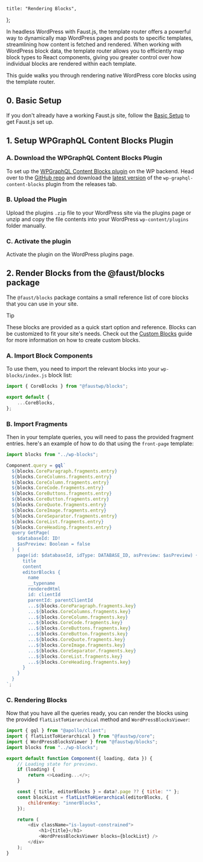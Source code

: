 	title: "Rendering Blocks",
};

In headless WordPress with Faust.js, the template router offers a powerful way to dynamically map WordPress pages and posts to specific templates, streamlining how content is fetched and rendered. When working with WordPress block data, the template router allows you to efficiently map block types to React components, giving you greater control over how individual blocks are rendered within each template.

This guide walks you through rendering native WordPress core blocks using the template router.

## 0. Basic Setup

If you don't already have a working Faust.js site, follow the [Basic Setup](/docs/how-to/basic-setup/) to get Faust.js set up.

## 1. Setup WPGraphQL Content Blocks Plugin

### A. Download the WPGraphQL Content Blocks Plugin

To set up the [WPGraphQL Content Blocks plugin](https://github.com/wpengine/wp-graphql-content-blocks) on the WP backend. Head over to the [GitHub repo](https://github.com/wpengine/wp-graphql-content-blocks) and download the [latest version](https://github.com/wpengine/wp-graphql-content-blocks/releases/latest/download/wp-graphql-content-blocks.zip) of the `wp-graphql-content-blocks` plugin from the releases tab.

### B. Upload the Plugin

Upload the plugins `.zip` file to your WordPress site via the plugins page or unzip and copy the file contents into your WordPress `wp-content/plugins` folder manually.

### C. Activate the plugin

Activate the plugin on the WordPress plugins page.

## 2. Render Blocks from the @faust/blocks package

The `@faust/blocks` package contains a small reference list of core blocks that you can use in your site.

> [!TIP]
> These blocks are provided as a quick start option and reference. Blocks can be customized to fit your site's needs. Check out the [Custom Blocks](/docs/how-to/custom-blocks/) guide for more information on how to create custom blocks.

### A. Import Block Components

To use them, you need to import the relevant blocks into your `wp-blocks/index.js` block list:

```js title="wp-blocks/index.js"
import { CoreBlocks } from "@faustwp/blocks";

export default {
	...CoreBlocks,
};
```

### B. Import Fragments

Then in your template queries, you will need to pass the provided fragment entries. here's an example of how to do that using the `front-page` template:

```js title="wp-templates/front-page.js"
import blocks from "../wp-blocks";

Component.query = gql`
  ${blocks.CoreParagraph.fragments.entry}
  ${blocks.CoreColumns.fragments.entry}
  ${blocks.CoreColumn.fragments.entry}
  ${blocks.CoreCode.fragments.entry}
  ${blocks.CoreButtons.fragments.entry}
  ${blocks.CoreButton.fragments.entry}
  ${blocks.CoreQuote.fragments.entry}
  ${blocks.CoreImage.fragments.entry}
  ${blocks.CoreSeparator.fragments.entry}
  ${blocks.CoreList.fragments.entry}
  ${blocks.CoreHeading.fragments.entry}
  query GetPage(
    $databaseId: ID!
    $asPreview: Boolean = false
  ) {
    page(id: $databaseId, idType: DATABASE_ID, asPreview: $asPreview) {
      title
      content
      editorBlocks {
        name
        __typename
        renderedHtml
        id: clientId
        parentId: parentClientId
        ...${blocks.CoreParagraph.fragments.key}
        ...${blocks.CoreColumns.fragments.key}
        ...${blocks.CoreColumn.fragments.key}
        ...${blocks.CoreCode.fragments.key}
        ...${blocks.CoreButtons.fragments.key}
        ...${blocks.CoreButton.fragments.key}
        ...${blocks.CoreQuote.fragments.key}
        ...${blocks.CoreImage.fragments.key}
        ...${blocks.CoreSeparator.fragments.key}
        ...${blocks.CoreList.fragments.key}
        ...${blocks.CoreHeading.fragments.key}
      }
    }
  }
`;
```

### C. Rendering Blocks

Now that you have all the queries ready, you can render the blocks using the provided `flatListToHierarchical` method and `WordPressBlocksViewer`:

```js {2-4, 12,13,18} title="wp-templates/front-page.js"
import { gql } from "@apollo/client";
import { flatListToHierarchical } from "@faustwp/core";
import { WordPressBlocksViewer } from "@faustwp/blocks";
import blocks from "../wp-blocks";

export default function Component({ loading, data }) {
	// Loading state for previews.
	if (loading) {
		return <>Loading...</>;
	}

	const { title, editorBlocks } = data?.page ?? { title: "" };
	const blockList = flatListToHierarchical(editorBlocks, {
		childrenKey: "innerBlocks",
	});

	return (
		<div className="is-layout-constrained">
			<h1>{title}</h1>
			<WordPressBlocksViewer blocks={blockList} />
		</div>
	);
}
```

